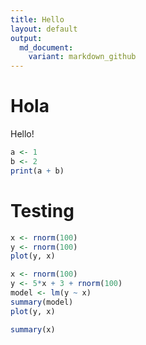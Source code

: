 ```yaml
---
title: Hello
layout: default
output: 
  md_document:
    variant: markdown_github
---
```


# Hola
Hello!

```r
a <- 1
b <- 2
print(a + b)
```

# Testing 

```r
x <- rnorm(100)
y <- rnorm(100)
plot(y, x)

```


```r
x <- rnorm(100)
y <- 5*x + 3 + rnorm(100)
model <- lm(y ~ x)
summary(model)
plot(y, x)

```

```r
summary(x)
```
